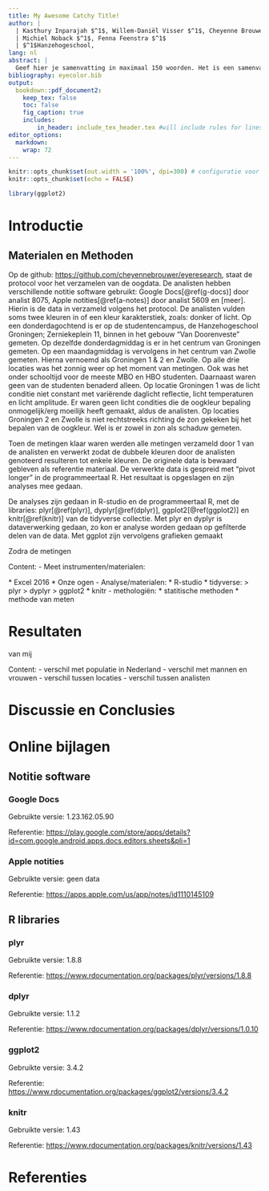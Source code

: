 ```yaml
---
title: My Awesome Catchy Title!
author: |
  | Kasthury Inparajah $^1$, Willem-Daniël Visser $^1$, Cheyenne Brouwer $^1$, Demi van `t Oever $^1$, 
  | Michiel Noback $^1$, Fenna Feenstra $^1$
  | $^1$Hanzehogeschool,
lang: nl
abstract: |
  Geef hier je samenvatting in maximaal 150 woorden. Het is een samenvatting van het hele artikel; niet alleen de resultaten! Begin met het belang van dit onderzoek, dan hoe het onderzoek is aangepakt en de belangrijkste resultaten en eindig met de implicaties ervan voor de wetenschap/de maatschappij. Neem nooit figuren of tabellen op in de samenvatting.
bibliography: eyecolor.bib
output:
  bookdown::pdf_document2:
    keep_tex: false
    toc: false
    fig_caption: true
    includes:  
        in_header: include_tex_header.tex #will include rules for linespacing and figure floating
editor_options: 
  markdown: 
    wrap: 72
---
```


```r
knitr::opts_chunk$set(out.width = '100%', dpi=300) # configuratie voor figuur grootte en resolutie
knitr::opts_chunk$set(echo = FALSE)

library(ggplot2)
```

# Introductie

## Materialen en Methoden

Op de github: <https://github.com/cheyennebrouwer/eyeresearch>, staat de
protocol voor het verzamelen van de oogdata. De analisten hebben
verschillende notitie software gebruikt: Google Docs[\@ref(g-docs)] door
analist 8075, Apple notities[\@ref(a-notes)] door analist 5609 en
[meer]. Hierin is de data in verzameld volgens het protocol. De
analisten vulden soms twee kleuren in of een kleur karakterstiek, zoals:
donker of licht. Op een donderdagochtend is er op de studentencampus, de
Hanzehogeschool Groningen; Zerniekeplein 11, binnen in het gebouw "Van
Doorenveste" gemeten. Op dezelfde donderdagmiddag is er in het centrum
van Groningen gemeten. Op een maandagmiddag is vervolgens in het centrum
van Zwolle gemeten. Hierna vernoemd als Groningen 1 & 2 en Zwolle. Op
alle drie locaties was het zonnig weer op het moment van metingen. Ook
was het onder schooltijd voor de meeste MBO en HBO studenten. Daarnaast
waren geen van de studenten benaderd alleen. Op locatie Groningen 1 was
de licht conditie niet constant met variërende daglicht reflectie, licht
temperaturen en licht amplitude. Er waren geen licht condities die de
oogkleur bepaling onmogelijk/erg moeilijk heeft gemaakt, aldus de
analisten. Op locaties Groningen 2 en Zwolle is niet rechtstreeks
richting de zon gekeken bij het bepalen van de oogkleur. Wel is er zowel
in zon als schaduw gemeten.

Toen de metingen klaar waren werden alle metingen verzameld door 1 van
de analisten en verwerkt zodat de dubbele kleuren door de analisten
genoteerd resulteren tot enkele kleuren. De originele data is bewaard
gebleven als referentie materiaal. De verwerkte data is gespreid met
"pivot longer" in de programmeertaal R. Het resultaat is opgeslagen en
zijn analyses mee gedaan.

De analyses zijn gedaan in R-studio en de programmeertaal R, met de
libraries: plyr[\@ref(plyr)], dyplyr[\@ref(dplyr)],
ggplot2[\@ref(ggplot2)] en knitr[\@ref(knitr)] van de tidyverse
collectie. Met plyr en dyplyr is dataverwerking gedaan, zo kon er
analyse worden gedaan op gefilterde delen van de data. Met ggplot zijn
vervolgens grafieken gemaakt

Zodra de metingen

Content: - Meet instrumenten/materialen:

\* Excel 2016 \* Onze ogen - Analyse/materialen: \* R-studio \*
tidyverse: \> plyr \> dyplyr \> ggplot2 \* knitr - methologiën: \*
statitische methoden \* methode van meten

# Resultaten

van mij

Content: - verschil met populatie in Nederland - verschil met mannen en
vrouwen - verschil tussen locaties - verschil tussen analisten

# Discussie en Conclusies

# Online bijlagen

## Notitie software

### Google Docs {#g-docs}

Gebruikte versie: 1.23.162.05.90

Referentie:
<https://play.google.com/store/apps/details?id=com.google.android.apps.docs.editors.sheets&pli=1>

### Apple notities {#a-notes}

Gebruikte versie: geen data

Referentie: <https://apps.apple.com/us/app/notes/id1110145109>

## R libraries

### plyr {#plyr}

Gebruikte versie: 1.8.8

Referentie:
<https://www.rdocumentation.org/packages/plyr/versions/1.8.8>

### dplyr {#dplyr}

Gebruikte versie: 1.1.2

Referentie:
<https://www.rdocumentation.org/packages/dplyr/versions/1.0.10>

### **ggplot2**

Gebruikte versie: 3.4.2

Referentie:
<https://www.rdocumentation.org/packages/ggplot2/versions/3.4.2>

### **knitr**

Gebruikte versie: 1.43

Referentie:
<https://www.rdocumentation.org/packages/knitr/versions/1.43>

# Referenties
